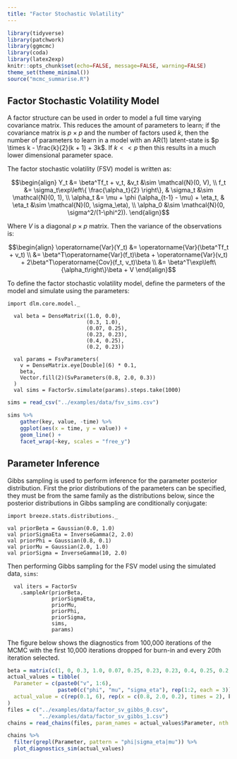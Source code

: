 ```yaml
---
title: "Factor Stochastic Volatility"
---
```


```r
library(tidyverse)
library(patchwork)
library(ggmcmc)
library(coda)
library(latex2exp)
knitr::opts_chunk$set(echo=FALSE, message=FALSE, warning=FALSE)
theme_set(theme_minimal())
source("mcmc_summarise.R")
```

## Factor Stochastic Volatility Model

A factor structure can be used in order to model a full time varying covariance matrix. This reduces the amount of parameters to learn; if the covariance matrix is $p \times p$ and the number of factors used $k$, then the number of parameters to learn in a model with an AR(1) latent-state is $p \times k - \frac{k}{2}(k + 1) + 3k$. If $k << p$ then this results in a much lower dimensional parameter space.

The factor stochastic volatility (FSV) model is written as:

$$\begin{align}
	Y_t &= \beta^Tf_t + v_t, &v_t &\sim \mathcal{N}(0, V), \\
	f_t &= \sigma_t\exp\left\{ \frac{\alpha_t}{2} \right\}, & \sigma_t &\sim \mathcal{N}(0, 1), \\
	\alpha_t &= \mu + \phi (\alpha_{t-1} - \mu) + \eta_t, & \eta_t &\sim \mathcal{N}(0, \sigma_\eta), \\
	\alpha_0 &\sim \mathcal{N}(0, \sigma^2/(1-\phi^2)).
\end{align}$$

Where $V$ is a diagonal $p \times p$ matrix. Then the variance of the observations is:

$$\begin{align}
\operatorname{Var}(Y_t) &= \operatorname{Var}(\beta^Tf_t + v_t) \\
&= \beta^T\operatorname{Var}(f_t)\beta + \operatorname{Var}(v_t) + 2\beta^T\operatorname{Cov}(f_t, v_t)\beta \\
&= \beta^T\exp\left\{\alpha_t\right\}\beta + V
\end{align}$$

To define the factor stochastic volatility model, define the parmeters of the model and simulate using the parameters:

```tut
import dlm.core.model._

  val beta = DenseMatrix((1.0, 0.0),
                         (0.3, 1.0),
                         (0.07, 0.25),
                         (0.23, 0.23),
                         (0.4, 0.25),
                         (0.2, 0.23))

  val params = FsvParameters(
    v = DenseMatrix.eye[Double](6) * 0.1,
    beta,
    Vector.fill(2)(SvParameters(0.8, 2.0, 0.3))
  )
  val sims = FactorSv.simulate(params).steps.take(1000)
```

```r
sims = read_csv("../examples/data/fsv_sims.csv")

sims %>%
    gather(key, value, -time) %>%
    ggplot(aes(x = time, y = value)) +
    geom_line() +
    facet_wrap(~key, scales = "free_y")
```

## Parameter Inference

Gibbs sampling is used to perform inference for the parameter posterior distribution. First the prior distributions of the parameters can be specified, they must be from the same family as the distributions below, since the posterior distributions in Gibbs sampling are conditionally conjugate:

```tut
import breeze.stats.distributions._

val priorBeta = Gaussian(0.0, 1.0)
val priorSigmaEta = InverseGamma(2, 2.0)
val priorPhi = Gaussian(0.8, 0.1)
val priorMu = Gaussian(2.0, 1.0)
val priorSigma = InverseGamma(10, 2.0)
```

Then performing Gibbs sampling for the FSV model using the simulated data, `sims`:

```tut
  val iters = FactorSv
    .sampleAr(priorBeta,
              priorSigmaEta,
              priorMu,
              priorPhi,
              priorSigma,
              sims,
              params)
```

The figure below shows the diagnostics from 100,000 iterations of the MCMC with the first 10,000 iterations dropped for burn-in and every 20th iteration selected.

```r
beta = matrix(c(1, 0, 0.3, 1.0, 0.07, 0.25, 0.23, 0.23, 0.4, 0.25, 0.2, 0.23), ncol = 2, byrow = T)
actual_values = tibble(
  Parameter = c(paste0("v", 1:6), 
                paste0(c("phi", "mu", "sigma_eta"), rep(1:2, each = 3)), paste0("beta", 1:12)),
  actual_value = c(rep(0.1, 6), rep(x = c(0.8, 2.0, 0.2), times = 2), beta)
)
files = c("../examples/data/factor_sv_gibbs_0.csv", 
          "../examples/data/factor_sv_gibbs_1.csv")
chains = read_chains(files, param_names = actual_values$Parameter, nth = 20, drop = 1e4)
```

```r
chains %>%
  filter(grepl(Parameter, pattern = "phi|sigma_eta|mu")) %>%
  plot_diagnostics_sim(actual_values)
```
